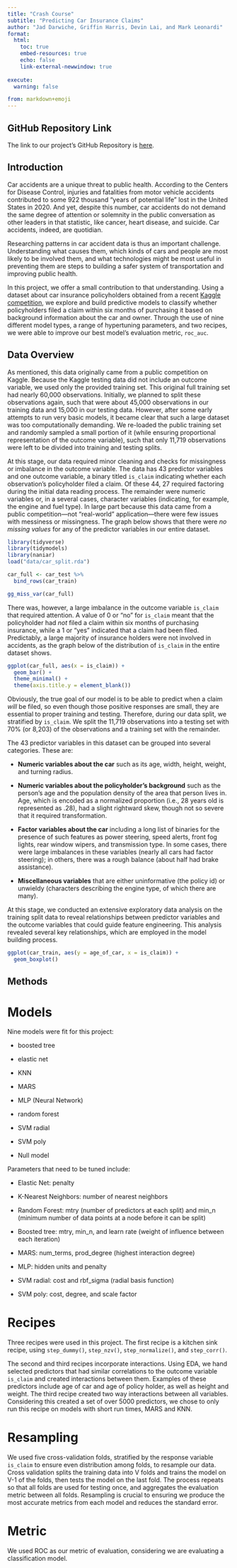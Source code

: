 ```yaml
---
title: "Crash Course"
subtitle: "Predicting Car Insurance Claims"
author: "Jad Darwiche, Griffin Harris, Devin Lai, and Mark Leonardi"
format:
  html:
    toc: true
    embed-resources: true
    echo: false
    link-external-newwindow: true
    
execute:
  warning: false

from: markdown+emoji  
---
```


## GitHub Repository Link

The link to our project's GitHub Repository is [here](https://github.com/mleonardi6/301-3-final-project).

## Introduction

Car accidents are a unique threat to public health. According to the Centers for Disease Control, injuries and fatalities from motor vehicle accidents contributed to some 922 thousand "years of potential life" lost in the United States in 2020. And yet, despite this number, car accidents do not demand the same degree of attention or solemnity in the public conversation as other leaders in that statistic, like cancer, heart disease, and suicide. Car accidents, indeed, are quotidian.

Researching patterns in car accident data is thus an important challenge. Understanding what causes them, which kinds of cars and people are most likely to be involved them, and what technologies might be most useful in preventing them are steps to building a safer system of transportation and improving public health.

In this project, we offer a small contribution to that understanding. Using a dataset about car insurance policyholders obtained from a recent [Kaggle competition](https://www.kaggle.com/datasets/ifteshanajnin/carinsuranceclaimprediction-classification?select=train.csv), we explore and build predictive models to classify whether policyholders filed a claim within six months of purchasing it based on background information about the car and owner. Through the use of nine different model types, a range of hypertuning parameters, and two recipes, we were able to improve our best model's evaluation metric, `roc_auc`.

## Data Overview

As mentioned, this data originally came from a public competition on Kaggle. Because the Kaggle testing data did not include an outcome variable, we used only the provided training set. This original full training set had nearly 60,000 observations. Initially, we planned to split these observations again, such that were about 45,000 observations in our training data and 15,000 in our testing data. However, after some early attempts to run very basic models, it became clear that such a large dataset was too computationally demanding. We re-loaded the public training set and randomly sampled a small portion of it (while ensuring proportional representation of the outcome variable), such that only 11,719 observations were left to be divided into training and testing splits.

At this stage, our data required minor cleaning and checks for missingness or imbalance in the outcome variable. The data has 43 predictor variables and one outcome variable, a binary titled `is_claim` indicating whether each observation's policyholder filed a claim. Of these 44, 27 required factoring during the initial data reading process. The remainder were numeric variables or, in a several cases, character variables (indicating, for example, the engine and fuel type). In large part because this data came from a public competition---not "real-world" application---there were few issues with messiness or missingness. The graph below shows that there were *no missing values* for any of the predictor variables in our entire dataset.

```r
library(tidyverse)
library(tidymodels)
library(naniar)
load("data/car_split.rda")

car_full <- car_test %>% 
  bind_rows(car_train)

gg_miss_var(car_full)
```

There was, however, a large imbalance in the outcome variable `is_claim` that required attention. A value of 0 or "no" for `is_claim` meant that the policyholder had *not* filed a claim within six months of purchasing insurance, while a 1 or "yes" indicated that a claim had been filed. Predictably, a large majority of insurance holders were not involved in accidents, as the graph below of the distribution of `is_claim` in the entire dataset shows.

```r
ggplot(car_full, aes(x = is_claim)) +
  geom_bar() +
  theme_minimal() +
  theme(axis.title.y = element_blank())
```

Obviously, the true goal of our model is to be able to predict when a claim *will* be filed, so even though those positive responses are small, they are essential to proper training and testing. Therefore, during our data split, we stratified by `is_claim`. We split the 11,719 observations into a testing set with 70% (or 8,203) of the observations and a training set with the remainder.

The 43 predictor variables in this dataset can be grouped into several categories. These are:

-   **Numeric variables about the car** such as its age, width, height, weight, and turning radius.

-   **Numeric variables about the policyholder's background** such as the person's age and the population density of the area that person lives in. Age, which is encoded as a normalized proportion (i.e., 28 years old is represented as .28), had a slight rightward skew, though not so severe that it required transformation.

-   **Factor variables about the car** including a long list of binaries for the presence of such features as power steering, speed alerts, front fog lights, rear window wipers, and transmission type. In some cases, there were large imbalances in these variables (nearly all cars had factor steering); in others, there was a rough balance (about half had brake assistance).

-   **Miscellaneous variables** that are either uninformative (the policy id) or unwieldy (characters describing the engine type, of which there are many).

At this stage, we conducted an extensive exploratory data analysis on the training split data to reveal relationships between predictor variables and the outcome variables that could guide feature engineering. This analysis revealed several key relationships, which are employed in the model building process.

```r
ggplot(car_train, aes(y = age_of_car, x = is_claim)) +
  geom_boxplot()

```


## Methods

# Models

Nine models were fit for this project:

- boosted tree

- elastic net

- KNN

- MARS

- MLP (Neural Network)

- random forest

- SVM radial

- SVM poly

- Null model

Parameters that need to be tuned include:

-   Elastic Net: penalty

- K-Nearest Neighbors: number of nearest neighbors

-   Random Forest: mtry (number of predictors at each split) and min_n (minimum number of data points at a node before it can be split)

-   Boosted tree: mtry, min_n, and learn rate (weight of influence between each iteration)

- MARS: num_terms, prod_degree (highest interaction degree)

- MLP: hidden units and penalty

- SVM radial: cost and rbf_sigma (radial basis function)

- SVM poly: cost, degree, and scale factor

# Recipes

Three recipes were used in this project. The first recipe is a kitchen sink recipe, using `step_dummy()`, `step_nzv()`, `step_normalize()`, and `step_corr()`.

The second and third recipes incorporate interactions. Using EDA, we hand selected predictors that had similar correlations to the outcome variable `is_claim` and created interactions between them. Examples of these predictors include age of car and age of policy holder, as well as height and weight. The third recipe created two way interactions between all variables. Considering this created a set of over 5000 predictors, we chose to only run this recipe on models with short run times, MARS and KNN. 

# Resampling

We used five cross-validation folds, stratified by the response variable `is_claim` to ensure even distribution among folds, to resample our data. Cross validation splits the training data into V folds and trains the model on V-1 of the folds, then tests the model on the last fold. The process repeats so that all folds are used for testing once, and aggregates the evaluation metric between all folds. Resampling is crucial to ensuring we produce the most accurate metrics from each model and reduces the standard error.

# Metric

We used ROC as our metric of evaluation, considering we are evaluating a classification model.